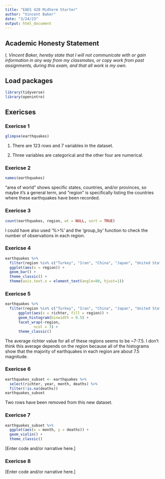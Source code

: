 ```yaml
---
title: "EAES 420 Midterm Starter"
author: "Vincent Baker"
date: "3/24/23"
output: html_document
---
```


## Academic Honesty Statement

*I, Vincent Baker, hereby state that I will not communicate with or gain information in any way from my classmates, or copy work from past assignments, during this exam, and that all work is my own.*

## Load packages

```r
library(tidyverse)
library(openintro)
```

## Exericses

### Exericse 1

```r
glimpse(earthquakes)
```

1) There are 123 rows and 7 variables in the dataset. 

2) Three variables are categorical and the other four are numerical. 

### Exericse 2

```r
names(earthquakes)
```

"area of world" shows specific states, countries, and/or provinces, so maybe it's a general term, and "region" is specifically listing the countries where these earthquakes have been recorded. 

### Exericse 3

```r
count(earthquakes, region, wt = NULL, sort = TRUE)
```

I could have also used '%>%' and the 'group_by' function to check the number of observations in each region. 

### Exericse 4

```r
earthquakes %>% 
  filter(region %in% c("Turkey", "Iran", "China", "Japan", "United States")) %>% 
  ggplot(aes(x = region)) +
  geom_bar() +
  theme_classic() +
  theme(axis.text.x = element_text(angle=90, hjust=1))
```

### Exericse 5

```r
earthquakes %>% 
  filter(region %in% c("Turkey", "Iran", "China", "Japan", "United States")) %>% 
      ggplot(aes(x = richter, fill = region)) +
      geom_histogram(binwidth = 0.5) +
      facet_wrap(~region, 
             ncol = 3) +
      theme_classic()
```

The average richter value for all of these regions seems to be ~7-7.5. I don't think this average depends on the region because all of the histograms show that the majority of earthquakes in each region are about 7.5 magnitude. 

### Exericse 6

```r
earthquakes_subset <- earthquakes %>%
  select(richter, year, month, deaths) %>%
  filter(!is.na(deaths))
earthquakes_subset
```

Two rows have been removed from this new dataset. 

### Exericse 7

```r
earthquakes_subset %>% 
  ggplot(aes(x = month, y = deaths)) +
  geom_violin() +
  theme_classic()
```

[Enter code and/or narrative here.]

### Exericse 8

[Enter code and/or narrative here.]
